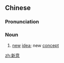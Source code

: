 ==Chinese==
{{zh-forms}}

===Pronunciation===
{{zh-pron
|m=xīnyì
|cat=n
}}

===Noun===
{{zh-noun}}

# [[new]] [[idea]]; new [[concept]]

[[zh:新意]]